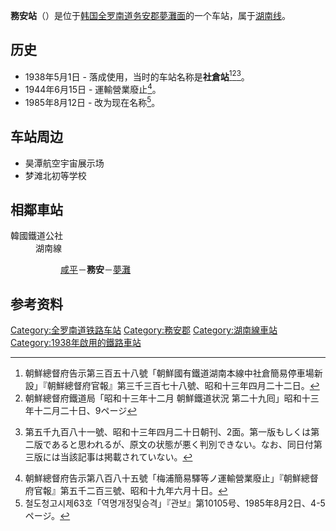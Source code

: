 {{朝鮮半島車站資訊
|公司色 = #0066b3
|文字色 = 
|站名 = 務安站<br />{{lang|en|Muan}}
|圖片 =Korail Muan Station.jpg
|pxl = 
|圖片說明 =车站站舍
|車站編號 = 
|前一站 = [[咸平站|咸平]]
|前一站距離 = 7.6
|後一站距離 = 3.8
|後一站 = [[梦滩站|梦滩]]
|距離 = 226.5
|起點站 = [[大田操车场|大田操车场]]
|所屬路線 = [[湖南线|湖南线]]
|諺文 = 무안역
|朝鮮漢字 = 務安驛
|文觀部式 =Muan-yeok 
|馬-賴式 =Muan-yŏk
|副站名 = 
|停站路線數 = 
|所屬公司 = [[韩国铁道公社|韩国铁道公社]]
|所在地 =[[全罗南道|全罗南道]][[务安郡|务安郡]][[夢灘面|夢灘面]]
|車站構造 = 地面车站
|月台配置 = 2面4线
|啟用年月日 =1938年5月1日
|廢站年月日 = 
|上下車人次 =
|統計年度 =
|轉車 = 
|備註 = 
|全寬備註 = 
}}

'''務安站'''（{{kor|諺=무안역|漢=務安驛|羅=Muan yeok|f=y}}）是位于[[韩国|韩国]][[全罗南道|全罗南道]][[务安郡|务安郡]][[夢灘面|夢灘面]]的一个车站，属于[[湖南线|湖南线]]。

== 历史 ==
*1938年5月1日 - 落成使用，当时的车站名称是'''社倉站'''<ref>朝鮮總督府告示第三百五十八號「朝鮮國有鐵道湖南本線中社倉簡易停車場新設」『朝鮮總督府官報』第三千三百七十八號、昭和十三年四月二十二日。</ref><ref>朝鮮總督府鐵道局「昭和十三年十二月 朝鮮鐵道状況 第二十九囘」昭和十三年十二月二十日、9ページ</ref><ref>{{lang|ko|「湖南線에 〝社倉〟簡易驛」『東亞日報』}}第五千九百八十一號、昭和十三年四月二十日朝刊、2面。第一版もしくは第二版であると思われるが、原文の状態が悪く判別できない。なお、同日付第三版には当該記事は掲載されていない。</ref>。
*1944年6月15日 - 運輸營業廢止<ref>朝鮮總督府告示第八百八十五號「梅浦簡易驛等ノ運輸營業廢止」『朝鮮總督府官報』第五千二百三號、昭和十九年六月十日。</ref>。
*1985年8月12日 - 改为现在名称<ref>철도청고시제63호「역명개정및승격」『관보』第10105号、1985年8月2日、4-5ページ。</ref>。

== 车站周边 ==
*昊潭航空宇宙展示场 
*梦滩北初等学校

== 相鄰車站 ==
;韓國鐵道公社
:湖南線
::[[咸平站|咸平]]－'''務安'''－[[夢灘站|夢灘]]

== 参考资料 ==
{{reflist}}

{{湖南线}}
{{无穷花号}}

[[Category:全罗南道铁路车站|Category:全罗南道铁路车站]]
[[Category:務安郡|Category:務安郡]]
[[Category:湖南線車站|Category:湖南線車站]]
[[Category:1938年啟用的鐵路車站|Category:1938年啟用的鐵路車站]]